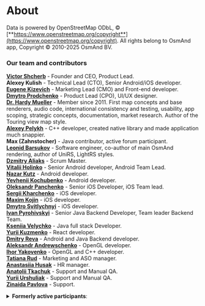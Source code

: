 # About
Data is powered by OpenStreetMap ODbL, &#169; [**https://www.openstreetmap.org/copyright**](https://www.openstreetmap.org/copyright).
All rights belong to OsmAnd app, Copyright &#169; 2010-2025 OsmAnd BV.

### Our team and contributors
[**Victor Shcherb**](https://github.com/vshcherb) - Founder and CEO, Product Lead.  
**Alexey Kulish** - Technical Lead (CTO), Senior Android/iOS developer.  
[**Eugene Kizevich**](http://github.com/EugeneZmeuk) - Marketing Lead (CMO) and Front-end developer.  
[**Dmytro Prodchenko**](https://github.com/dmpr0) - Product Lead (CPO), UI/UX designer.  
[**Dr. Hardy Mueller**](https://github.com/sonora) - Member since 2011. First map concepts and base renderers, audio code, international consistency and testing, usability, app scoping, strategic concepts, documentation, market research. Author of the Touring view map style.  
[**Alexey Pelykh**](https://github.com/alexey-pelykh) - C++ developer, created native library and made application much snappier.  
**Max (Zahnstocher)** - Java contributor, active forum participant.  
[**Leonid Barsukov**](https://github.com/xmd5a2) - Software engineer, co-author of main OsmAnd rendering, author of UniRS, LightRS styles.  
[**Dzmitry Aliaks**](https://github.com/DmitryAlexei) - Scrum Master.  
[**Vitalii Holinko**](https://github.com/Chumva) - Senior Android developer, Android Team Lead.   
[**Nazar Kutz**](https://github.com/nazar-kutz) - Android developer.  
[**Yevhenii Kochubenko**](https://github.com/0xRe1nk0) - Android developer.   
[**Oleksandr Panchenko**](https://github.com/tigrim) - Senior iOS Developer, iOS Team lead.   
[**Sergii Kharchenko**](https://github.com/Corwin-Kh) - iOS developer.   
[**Maxim Kojin**](https://github.com/nnngrach) - iOS developer.      
[**Dmytro Svitlychnyi**](https://github.com/DmitrySvetlichny) - iOS developer.    
[**Ivan Pyrohivskyi**](https://github.com/ivanPyrohivskyi) - Senior Java Backend Developer, Team leader Backend Team.  
[**Kseniia Velychko**](https://github.com/alisa911) - Java full stack Developer.  
[**Yurii Kuzmenko**](https://github.com/RZR-UA) - React developer.  
[**Dmitry Reva**](https://github.com/Dima-1) - Android and Java Backend developer.  
[**Aleksandr Andrewschenko**](https://github.com/Andrewschenko) - OpenGL developer.  
[**Ihor Yakovenko**](https://github.com/ihoryakovenko) -  OpenGL and C++ developer.   
[**Tatiana Rud**](https://github.com/TatianaRud) - Marketing and ASO manager.  
[**Anastasiia Husak**](https://github.com/anastasiia936) - HR manager.   
[**Anatolii Tkachuk**](https://github.com/Zirochkabila) - Support and Manual QA.  
[**Yurii Urshuliak**](https://github.com/yuriiurshuliak) - Support and Manual QA.   
[**Zinaida Pavlova**](https://github.com/zipav) - Support.   
<!--
[**Dmitry Reva**](https://github.com/Dima-1) - Android and Java Backend developer.  
[**Dmitry Naumov**](https://github.com/cepprice) - OpenGL developer.  
-->


<details>
<summary> <b>Formerly active participants</b>:</summary><br />
<b>Pavlo Stetsenko</b> - Senior iOS Developer, iOS Team lead<br /><b>Denis (bars)</b> - Java developer, worked mostly on new UI and usability.<br /><b>Dusan Kazik</b> - One of the first contributors.<br /><b>Andre Van Atten</b> - Project supporter, active forum participant, one of the first users.<br /><b>Yvecai</b> - Main contributor to Contour lines and Hillshade maps.<br /><b>Pavol Zibrita</b> - First contributor and developer of some utilities.<br /><b>Harry van der Wolf</b> - Contributor (contribute to country boundaries + configuration file + address files and else), active forum participant.<br /> <a href="https://github.com/MadWasp79"><b>Denis Kolomiets</b></a> - Android and Backend developer. <br /> <a href="https://github.com/Skalii"><b>Dmitrii Skalii</b></a> - iOS developer. <br /><b>Yurii Mazurevych</b> - Android developer, all parts of application.<br /><b>Alexander Sytnyk</b> - Android developer, all parts of application.<br /> <a href="https://github.com/shurasmiling"><b>Alexandra Foiht</b></a> - Technical writer.<br /> <a href="https://github.com/cepprice"><b>Dmitry Naumov</b></a> - OpenGL developer. 

</details>
 
